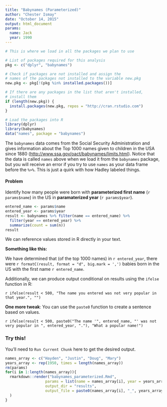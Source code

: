 ```yaml
---
title: "Babynames (Parameterized)"
author: "Chester Ismay"
date: "October 14, 2015"
output: html_document
params:
  name: Jack
  year: 1990
---
```


```r
# This is where we load in all the packages we plan to use

# List of packages required for this analysis
pkg <- c("dplyr", "babynames")

# Check if packages are not installed and assign the
# names of the packages not installed to the variable new.pkg
new.pkg <- pkg[!(pkg %in% installed.packages())]

# If there are any packages in the list that aren't installed,
# install them
if (length(new.pkg)) {
  install.packages(new.pkg, repos = "http://cran.rstudio.com")
}

# Load the packages into R
library(dplyr)
library(babynames)
data("names", package = "babynames")
```

The `babynames` data comes from the Social Security Administration and gives information about the Top 1000 names given to children in the USA since 1880 (<http://www.ssa.gov/oact/babynames/limits.html>). Notice that the data is called `names` above when we load it from the `babynames` package, but you will receive an error if you try to use `names` as your data frame before the `%>%`.  This is just a quirk with how Hadley labeled things. 

#### Problem

Identify how many people were born with **parameterized first name** (`r params$name`) in the US in **paramaterized year** (`r params$year`).

```r
entered_name <- params$name
entered_year <- params$year
result <- babynames %>% filter(name == entered_name) %>%
  filter(year == entered_year) %>%
  summarize(count = sum(n))
result
```

We can reference values stored in R directly in your text.  

**Something like this:**

We have determined that (of the top 1000 names) in `r entered_year`, there were `r formatC(result, format = "d", big.mark = ',')` babies born in the US with the first name `r entered_name`.

Additionally, we can produce output conditional on results using the `ifelse` function in R:

`r ifelse(result < 500, "The name you entered was not very popular in that year.", "")`

**One more tweak**:  You can use the `paste0` function to create a sentence based on values.

`r ifelse(result < 500, paste0("The name '", entered_name, "' was not very popular in ", entered_year, "."), "What a popular name!")`

### Try this!

You'll need to `Run Current Chunk` here to get the desired output.

```r
names_array <- c("Hayden", "Justin", "Doug", "Mary")
years_array <- rep(1950, times = length(names_array))
rm(params)
for(i in 1:length(names_array)){
  rmarkdown::render("babynames_parameterized.Rmd", 
                  params = list(name = names_array[i], year = years_array[i]),
                  output_dir = "results",
                  output_file = paste0(names_array[i], "_", years_array[i], ".html")
  )
}
```

